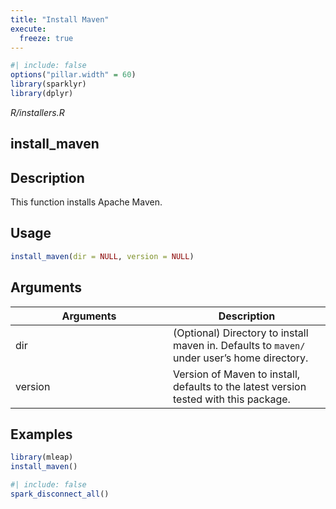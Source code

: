 ```yaml
---
title: "Install Maven"
execute:
  freeze: true
---
```


```r
#| include: false
options("pillar.width" = 60)
library(sparklyr) 
library(dplyr)
```

*R/installers.R*

## install_maven

## Description
This function installs Apache Maven. 


## Usage
```r
install_maven(dir = NULL, version = NULL) 
```

## Arguments
|Arguments|Description|
|---|---|
| dir | (Optional) Directory to install maven in. Defaults to `maven/` under user's home directory. |
| version | Version of Maven to install, defaults to the latest version tested with this package. |





## Examples
```r
library(mleap)
install_maven() 
```



```r
#| include: false
spark_disconnect_all()
```
